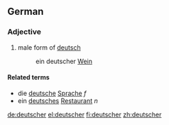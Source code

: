 {{also|Deutscher}}
==German==

===Adjective===
{{infl|de|adjective form|g=m}}

# male form of [[deutsch]]
#: ein deutscher [[Wein]]

====Related terms====
* die [[deutsche]] [[Sprache]] ''f''
* ein [[deutsches]] [[Restaurant]] ''n''

[[de:deutscher]]
[[el:deutscher]]
[[fi:deutscher]]
[[zh:deutscher]]